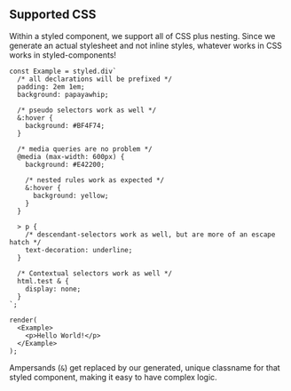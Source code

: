 ## Supported CSS

Within a styled component, we support all of CSS plus nesting. Since we generate an
actual stylesheet and not inline styles, whatever works in CSS works in styled-components!

```react
const Example = styled.div`
  /* all declarations will be prefixed */
  padding: 2em 1em;
  background: papayawhip;

  /* pseudo selectors work as well */
  &:hover {
    background: #BF4F74;
  }

  /* media queries are no problem */
  @media (max-width: 600px) {
    background: #E42200;

    /* nested rules work as expected */
    &:hover {
      background: yellow;
    }
  }

  > p {
    /* descendant-selectors work as well, but are more of an escape hatch */
    text-decoration: underline;
  }

  /* Contextual selectors work as well */
  html.test & {
    display: none;
  }
`;

render(
  <Example>
    <p>Hello World!</p>
  </Example>
);
```

Ampersands (`&`) get replaced by our generated, unique classname for that styled
component, making it easy to have complex logic.
